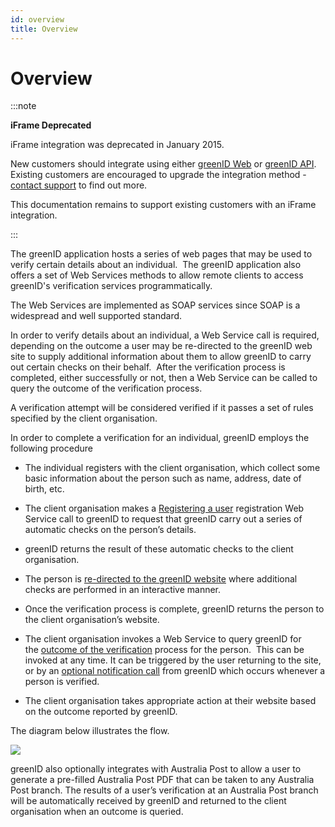```yaml
---
id: overview
title: Overview
---
```


# Overview

:::note

**iFrame Deprecated**

iFrame integration was deprecated in January 2015.

New customers should integrate using either [greenID Web](https://vixverify.atlassian.net/wiki/spaces/GREEN/pages/8880210/greenID+Web) or [greenID API](https://vixverify.atlassian.net/wiki/spaces/GREEN/pages/8880212/greenID+API). Existing customers are encouraged to upgrade the integration method - [contact support](mailto\:support@edentiti.com) to find out more.

This documentation remains to support existing customers with an iFrame integration.

:::

The greenID application hosts a series of web pages that may be used to verify certain details about an individual.  The greenID application also offers a set of Web Services methods to allow remote clients to access greenID's verification services programmatically. 

The Web Services are implemented as SOAP services since SOAP is a widespread and well supported standard.

In order to verify details about an individual, a Web Service call is required, depending on the outcome a user may be re-directed to the greenID web site to supply additional information about them to allow greenID to carry out certain checks on their behalf.  After the verification process is completed, either successfully or not, then a Web Service can be called to query the outcome of the verification process.

A verification attempt will be considered verified if it passes a set of rules specified by the client organisation.

In order to complete a verification for an individual, greenID employs the following procedure

- The individual registers with the client organisation, which collect some basic information about the person such as name, address, date of birth, etc.

- The client organisation makes a [Registering a user](https://vixverify.atlassian.net/wiki/spaces/GREEN/pages/10059855/Registering+a+user) registration Web Service call to greenID to request that greenID carry out a series of automatic checks on the person’s details.

- greenID returns the result of these automatic checks to the client organisation.

- The person is [re-directed to the greenID website](https://vixverify.atlassian.net/wiki/spaces/GREEN/pages/14287043/Redirecting+to+greenID+screens) where additional checks are performed in an interactive manner.

- Once the verification process is complete, greenID returns the person to the client organisation’s website.

- The client organisation invokes a Web Service to query greenID for the [outcome of the verification](https://vixverify.atlassian.net/wiki/spaces/GREEN/pages/8880777/Retrieving+the+Verification+State) process for the person.  This can be invoked at any time. It can be triggered by the user returning to the site, or by an [optional notification call](https://vixverify.atlassian.net/wiki/spaces/GREEN/pages/10059920/Notification+of+Verification) from greenID which occurs whenever a person is verified.

- The client organisation takes appropriate action at their website based on the outcome reported by greenID.

The diagram below illustrates the flow.

![](/img/processflow.png)



greenID also optionally integrates with Australia Post to allow a user to generate a pre-filled Australia Post PDF that can be taken to any Australia Post branch. The results of a user’s verification at an Australia Post branch will be automatically received by greenID and returned to the client organisation when an outcome is queried.
